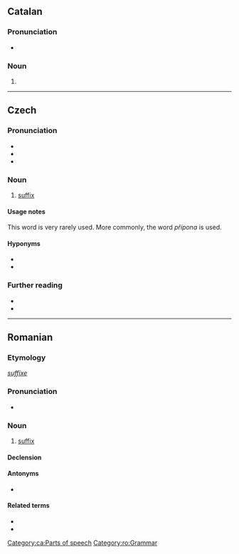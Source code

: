 ==Catalan==

===Pronunciation===
* {{rhymes|iks|lang=ca}}

===Noun===
{{ca-noun|m}}

# {{l|en|suffix}}

[[Category:ca:Parts of speech]]

----

==Czech==

===Pronunciation===
* {{cs-IPA}}
* {{rhymes|ɪks|lang=cs}}
* {{hyphenation|su|fix|lang=cs}}

===Noun===
{{cs-noun|g=m-in}}

# [[suffix]]

====Usage notes====
This word is very rarely used. More commonly, the word ''přípona'' is used.

====Hyponyms====
* {{l|cs|přípona}}
* {{l|cs|koncovka}}

===Further reading===
* {{R:KNLA}}
* {{R:SSJC}}

----

==Romanian==

===Etymology===
{{etyl|fr|ro}} ''[[suffixe]]''

===Pronunciation===
* {{IPA|[suˈfiks]|lang=ro}}

===Noun===
{{ro-noun|n|sufixe}}

# [[suffix]]

====Declension====
{{ro-noun-n|pl=sufixe|def=sufixul}}

====Antonyms====
* {{l|ro|prefix}}

====Related terms====
* {{l|ro|afix}}
* {{l|ro|infix}}

[[Category:ro:Grammar]]
